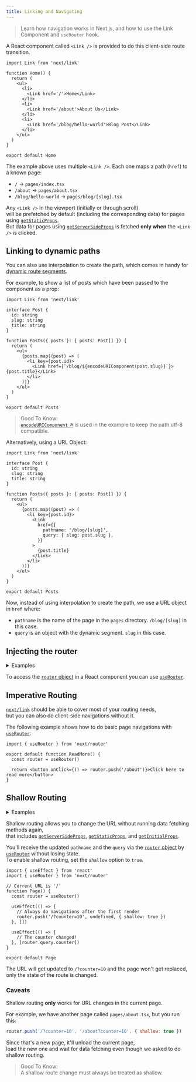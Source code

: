 ```yaml
---
title: Linking and Navigating
---
```


> Learn how navigation works in Next.js, and how to use the Link Component and `useRouter` hook.

A React component called `<Link />` is provided to do this client-side route transition.

```tsx
import Link from 'next/link'

function Home() {
  return (
    <ul>
      <li>
        <Link href='/'>Home</Link>
      </li>
      <li>
        <Link href='/about'>About Us</Link>
      </li>
      <li>
        <Link href='/blog/hello-world'>Blog Post</Link>
      </li>
    </ul>
  )
}

export default Home
```

The example above uses multiple `<Link />`. Each one maps a path (`href`) to a known page:

- `/` → `pages/index.tsx`
- `/about` → `pages/about.tsx`
- `/blog/hello-world` → `pages/blog/[slug].tsx`

Any `<Link />` in the viewport (initially or through scroll)  
will be prefetched by default (including the corresponding data) for pages using [`getStaticProps`](/next-page/building-your-application/data-fetching/get-static-props).  
But data for pages using [`getServerSideProps`](/next-page/building-your-application/data-fetching/get-server-side-props) is fetched **only when** the `<Link />` is clicked.

## Linking to dynamic paths

You can also use interpolation to create the path, which comes in handy for [dynamic route segments](/next-page/building-your-application/routing/dynamic-routes).

For example, to show a list of posts which have been passed to the component as a prop:

```tsx
import Link from 'next/link'

interface Post {
  id: string
  slug: string
  title: string
}

function Posts({ posts }: { posts: Post[] }) {
  return (
    <ul>
      {posts.map((post) => (
        <li key={post.id}>
          <Link href={`/blog/${encodeURIComponent(post.slug)}`}>{post.title}</Link>
        </li>
      ))}
    </ul>
  )
}

export default Posts
```

> Good To Know:  
> [`encodeURIComponent` ↗](https://developer.mozilla.org/docs/Web/JavaScript/Reference/Global_Objects/encodeURIComponent) is used in the example to keep the path utf-8 compatible.

Alternatively, using a URL Object:

```tsx
import Link from 'next/link'

interface Post {
  id: string
  slug: string
  title: string
}

function Posts({ posts }: { posts: Post[] }) {
  return (
    <ul>
      {posts.map((post) => (
        <li key={post.id}>
          <Link
            href={{
              pathname: '/blog/[slug]',
              query: { slug: post.slug },
            }}
          >
            {post.title}
          </Link>
        </li>
      ))}
    </ul>
  )
}

export default Posts
```

Now, instead of using interpolation to create the path, we use a URL object in `href` where:

- `pathname` is the name of the page in the `pages` directory. `/blog/[slug]` in this case.
- `query` is an object with the dynamic segment. `slug` in this case.

## Injecting the router

<details>
  <summary>Examples</summary>

- [Dynamic Routing](https://github.com/vercel/next.js/tree/canary/examples/dynamic-routing)

</details>

To access the [`router` object](/next-page/api-reference/functions/use-router#router-object) in a React component you can use [`useRouter`](/next-page/api-reference/functions/use-router).

## Imperative Routing

[`next/link`](/next-page/api-reference/components/link) should be able to cover most of your routing needs,  
but you can also do client-side navigations without it.

The following example shows how to do basic page navigations with [`useRouter`](/next-page/api-reference/functions/use-router):

```tsx
import { useRouter } from 'next/router'

export default function ReadMore() {
  const router = useRouter()

  return <button onClick={() => router.push('/about')}>Click here to read more</button>
}
```

## Shallow Routing

<details>
  <summary>Examples</summary>

- [Shallow Routing](https://github.com/vercel/next.js/tree/canary/examples/with-shallow-routing)

</details>

Shallow routing allows you to change the URL without running data fetching methods again,  
that includes [`getServerSideProps`](/next-page/building-your-application/data-fetching/get-server-side-props), [`getStaticProps`](/next-page/building-your-application/data-fetching/get-static-props), and [`getInitialProps`](/next-page/api-reference/functions/get-initial-props).

You'll receive the updated `pathname` and the `query` via the [`router` object](/next-page/api-reference/functions/use-router#router-object) by [`useRouter`](/next-page/api-reference/functions/use-router) without losing state.  
To enable shallow routing, set the `shallow` option to `true`.

```tsx
import { useEffect } from 'react'
import { useRouter } from 'next/router'

// Current URL is '/'
function Page() {
  const router = useRouter()

  useEffect(() => {
    // Always do navigations after the first render
    router.push('/?counter=10', undefined, { shallow: true })
  }, [])

  useEffect(() => {
    // The counter changed!
  }, [router.query.counter])
}

export default Page
```

The URL will get updated to `/?counter=10` and the page won't get replaced,  
only the state of the route is changed.

### Caveats

Shallow routing **only** works for URL changes in the current page.

For example, we have another page called `pages/about.tsx`, but you run this:

```js
router.push('/?counter=10', '/about?counter=10', { shallow: true })
```

Since that's a new page, it'll unload the current page,  
load the new one and wait for data fetching even though we asked to do shallow routing.

> Good To Know:  
> A shallow route change must always be treated as shallow.
